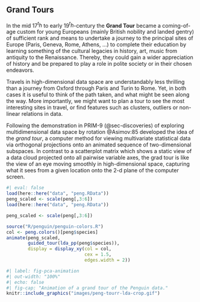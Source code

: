 ## Grand Tours

In the mid 17$^th$  to early 19$^th$-century the **Grand Tour**
became a coming-of-age custom for young Europeans 
(mainly British nobility and landed gentry)
of sufficient rank and means to undertake a journey to the principal sites of Europe
(Paris, Geneva, Rome, Athens, ...) to complete their education by learning something of
the cultural legacies in history, art, music from antiquity to the Renaissance.
Thereby, they could gain a wider appreciation of history and be prepared to play
a role in polite society or in their chosen endeavors.

Travels in high-dimensional data space are understandably less thrilling than a journey
from Oxford through Paris and Turin to Rome. Yet, in both cases it is useful to
think of the path taken, and what might be seen along the way.
More importantly, we might want to plan a tour to see the most interesting 
sites in travel, or find features such as clusters, outliers or non-linear relations in data.

Following the demonstration in PRIM-9 (@sec-discoveries) of exploring multidimensional
data space by rotation @Asimov:85 developed the idea of the _grand tour_,
a computer method for viewing multivariate statistical data via orthogonal projections onto an animated
sequence of two-dimensional subspaces.
In contrast to a scatterplot matrix which shows a static view of a data cloud projected onto
all pairwise variable axes, the grad tour is like the view of an eye moving smoothly in high-dimensional
space, capturing what it sees from a given location onto the 2-d plane of the computer screen.

```r
#| eval: false
load(here::here("data", "peng.RData"))
peng_scaled <- scale(peng[,3:6])
load(here::here("data", "peng.RData"))

peng_scaled <- scale(peng[,3:6])

source("R/penguin/penguin-colors.R")
col <- peng.colors()[peng$species]
animate(peng_scaled, 
        guided_tour(lda_pp(peng$species)),
        display = display_xy(col = col,
                             cex = 1.5,
                             edges.width = 2))
```


::: {.content-visible unless-format="pdf"}
```r
#| label: fig-pca-animation
#| out-width: "100%"
#| echo: false
#| fig-cap: "Animation of a grand tour of the Penguin data."
knitr::include_graphics("images/peng-tourr-lda-crop.gif")
```
:::
